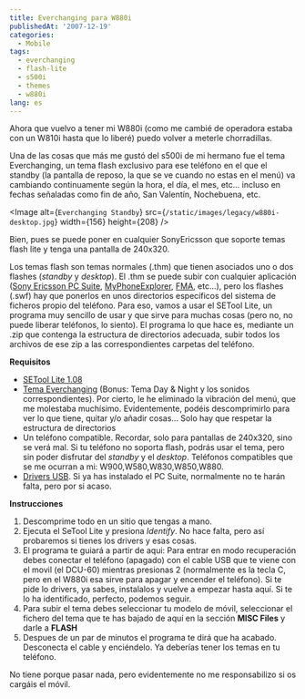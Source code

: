 ```yaml
---
title: Everchanging para W880i
publishedAt: '2007-12-19'
categories:
  - Mobile
tags:
  - everchanging
  - flash-lite
  - s500i
  - themes
  - w880i
lang: es
---
```


Ahora que vuelvo a tener mi W880i (como me cambié de operadora estaba con un W810i hasta que lo liberé) puedo volver a meterle chorradillas.

Una de las cosas que más me gustó del s500i de mi hermano fue el tema Everchanging, un tema flash exclusivo para ese teléfono en el que el standby (la pantalla de reposo, la que se ve cuando no estas en el menú) va cambiando continuamente según la hora, el día, el mes, etc... incluso en fechas señaladas como fin de año, San Valentín, Nochebuena, etc.

<Image
  alt={`Everchanging Standby`}
  src={`/static/images/legacy/w880i-desktop.jpg`}
  width={156}
  height={208}
/>

Bien, pues se puede poner en cualquier SonyEricsson que soporte temas flash lite y tenga una pantalla de 240x320.

Los temas flash son temas normales (.thm) que tienen asociados uno o dos flashes (_standby_ y _desktop_). El .thm se puede subir con cualquier aplicación ([Sony Ericsson PC Suite](http://www.sonyericsson.com/), [MyPhoneExplorer](http://www.fjsoft.at/en/), [FMA](http://fma.sourceforge.net/index2.htm), etc...), pero los flashes (.swf) hay que ponerlos en unos directorios específicos del sistema de ficheros propio del teléfono. Para eso, vamos a usar el SETool Lite, un programa muy sencillo de usar y que sirve para muchas cosas (pero no, no puede liberar teléfonos, lo siento). El programa lo que hace es, mediante un .zip que contenga la estructura de directorios adecuada, subir todos los archivos de ese zip a las correspondientes carpetas del teléfono.

**Requisitos**

- [SETool Lite 1.08](http://www.savefile.com/files/1273233)
- [Tema Everchanging](http://rick.jinlabs.com/stuff/tpa-w880i-everchanging-dayandnigth-novibration.zip) (Bonus: Tema Day & Night y los sonidos correspondientes). Por cierto, le he eliminado la vibración del menú, que me molestaba muchísimo. Evidentemente, podéis descomprimirlo para ver lo que tiene, quitar y/o añadir cosas... Solo hay que respetar la estructura de directorios
- Un teléfono compatible. Recordar, solo para pantallas de 240x320, sino se verá mal. Si tu teléfono no soporta flash, podrás usar el tema, pero sin poder disfrutar del _standby_ y el _desktop_. Teléfonos compatibles que se me ocurran a mi: W900,W580,W830,W850,W880.
- [Drivers USB](http://www.savefile.com/files/1273287). Si ya has instalado el PC Suite, normalmente no te harán falta, pero por si acaso.

**Instrucciones**

1.  Descomprime todo en un sitio que tengas a mano.
2.  Ejecuta el SeTool Lite y presiona _Identify_. No hace falta, pero así probaremos si tienes los drivers y esas cosas.
3.  El programa te guiará a partir de aqui: Para entrar en modo recuperación debes conectar el teléfono (apagado) con el cable USB que te viene con el movil (el DCU-60) mientras presionas 2 (normalmente es la tecla C, pero en el W880i esa sirve para apagar y encender el teléfono). Si te pide lo drivers, ya sabes, instalalos y vuelve a empezar hasta aquí. Si te lo ha identificado, perfecto, podemos seguir.
4.  Para subir el tema debes seleccionar tu modelo de móvil, seleccionar el fichero del tema que te has bajado de aquí en la sección **MISC Files** y darle a **FLASH**
5.  Despues de un par de minutos el programa te dirá que ha acabado. Desconecta el cable y enciéndelo. Ya deberías tener los temas en tu teléfono.

No tiene porque pasar nada, pero evidentemente no me responsabilizo si os cargáis el móvil.
